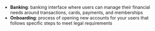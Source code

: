 - **Banking**: banking interface where users can manage their financial needs around transactions, cards, payments, and memberships
- **Onboarding**: process of opening new accounts for your users that follows specific steps to meet legal requirements
